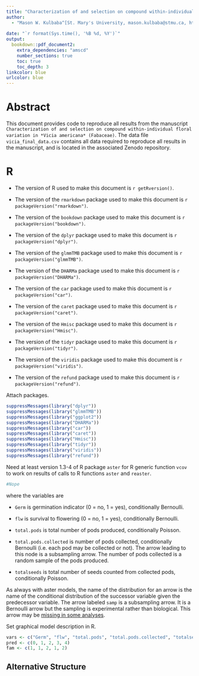 ```yaml
---
title: "Characterization of and selection on compound within-individual floral variation in *Vicia americana* (Fabaceae)"
author:
  - "Mason W. Kulbaba^[St. Mary's University, mason.kulbaba@stmu.ca, https://orcid.org/0000-0003-0619-7089]"
 
date: "`r format(Sys.time(), '%B %d, %Y')`"
output:
  bookdown::pdf_document2:
    extra_dependencies: "amscd"
    number_sections: true
    toc: true
    toc_depth: 3
linkcolor: blue
urlcolor: blue
---
```


# Abstract {-}

This document provides code to reproduce all results from the manuscript `Characterization of and selection on compound within-individual floral variation in *Vicia americana* (Fabaceae)`. The data file `vicia_final_data.csv` contains all data required to reproduce all results in the manuscript, and is located in the associated Zenodo repository.

# R

 * The version of R used to make this document is `r getRversion()`.

 * The version of the `rmarkdown` package used to make this document is
   `r packageVersion("rmarkdown")`.

 * The version of the `bookdown` package used to make this document is
   `r packageVersion("bookdown")`.

 * The version of the `dplyr` package used to make this document is
   `r packageVersion("dplyr")`.

 * The version of the `glmmTMB` package used to make this document is
   `r packageVersion("glmmTMB")`.

 * The version of the `DHARMa` package used to make this document is
   `r packageVersion("DHARMa")`.

 * The version of the `car` package used to make this document is
   `r packageVersion("car")`.

 * The version of the `caret` package used to make this document is
   `r packageVersion("caret")`.

 * The version of the `Hmisc` package used to make this document is
   `r packageVersion("Hmisc")`.
   
 * The version of the `tidyr` package used to make this document is
   `r packageVersion("tidyr")`.
   
 * The version of the `viridis` package used to make this document is
   `r packageVersion("viridis")`.
   
 * The version of the `refund` package used to make this document is
   `r packageVersion("refund")`.

Attach packages.
```r

suppressMessages(library("dplyr"))
suppressMessages(library("glmmTMB"))
suppressMessages(library("ggplot2"))
suppressMessages(library("DHARMa"))
suppressMessages(library("car"))
suppressMessages(library("caret"))
suppressMessages(library("Hmisc"))
suppressMessages(library("tidyr"))
suppressMessages(library("viridis"))
suppressMessages(library("refund"))

```

Need at least version 1.3-4 of R package `aster` for R generic function `vcov`
to work on results of calls to R functions `aster` and `reaster`.
```r
#Nope 
```

where the variables are

 * `Germ` is germination indicator (0 = no, 1 = yes), conditionally Bernoulli.

 * `flw` is survival to flowering (0 = no, 1 = yes),
    conditionally Bernoulli.

 * `total.pods` is total number of pods produced,
   conditionally Poisson.

 * `total.pods.collected` is number of pods collected,
   conditionally Bernoulli (i.e. each pod may be collected or not).
   The arrow leading to this node
   is a subsampling arrow.  The number of pods collected is
   a random sample of the pods produced.

 * `totalseeds` is total number of seeds counted from collected pods,
   conditionally Poisson.

As always with aster models, the name of the distribution for an arrow
is the name of the conditional distribution of the successor variable
given the predecessor variable.
The arrow labeled `samp` is a subsampling arrow.  It is a Bernoulli
arrow but the sampling is experimental rather than biological.
This arrow may be [missing in some analyses](#alternative-structure).

Set graphical model description in R.
```r
vars <- c("Germ", "flw", "total.pods", "total.pods.collected", "totalseeds")
pred <- c(0, 1, 2, 3, 4)
fam <- c(1, 1, 2, 1, 2)
```

## Alternative Structure

